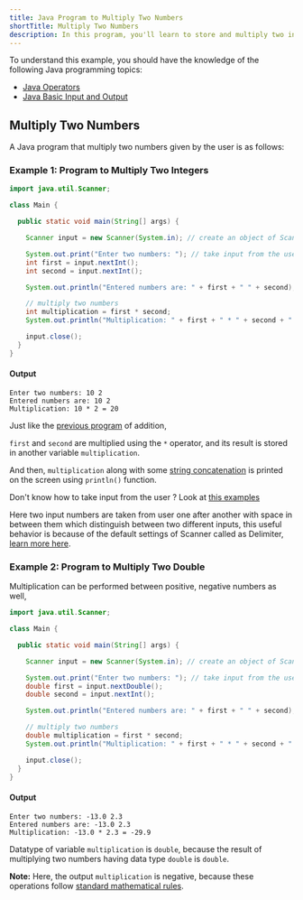 ```yaml
---
title: Java Program to Multiply Two Numbers
shortTitle: Multiply Two Numbers
description: In this program, you'll learn to store and multiply two integer numbers in Java. After multiplication, the final value is displayed on the screen.
---
```



To understand this example, you should have the knowledge of the following Java programming topics:

- [Java Operators](/docs/operators)
- [Java Basic Input and Output](/docs/basic-input-output)

## Multiply Two Numbers

A Java program that multiply two numbers given by the user is as follows:

### Example 1: Program to Multiply Two Integers

```java
import java.util.Scanner;

class Main {

  public static void main(String[] args) {

    Scanner input = new Scanner(System.in); // create an object of Scanner

    System.out.print("Enter two numbers: "); // take input from the user
    int first = input.nextInt();
    int second = input.nextInt();

    System.out.println("Entered numbers are: " + first + " " + second);

    // multiply two numbers
    int multiplication = first * second;
    System.out.println("Multiplication: " + first + " * " + second + " = " + multiplication);

    input.close();
  }
}
```

#### Output

```text
Enter two numbers: 10 2
Entered numbers are: 10 2
Multiplication: 10 * 2 = 20
```

Just like the [previous program](/programs/add-two-integers#example-program-to-add-two-integers) of addition,

`first` and `second` are multiplied using the `*` operator, and its result is stored in another variable `multiplication`.

And then, `multiplication` along with some [string concatenation](/docs/basic-input-output#example-print-concatenated-strings) is printed on the screen using `println()` function.

<TipInfo>

Don't know how to take input from the user ? Look at [this examples](/docs/basic-input-output#java-input)

Here two input numbers are taken from user one after another with space in between them which distinguish between two different inputs, this useful behavior is because of the default settings of Scanner called as Delimiter, [learn more here](https://www.javatpoint.com/post/java-scanner-delimiter-method).

</TipInfo>

### Example 2: Program to Multiply Two Double

Multiplication can be performed between positive, negative numbers as well,

```java
import java.util.Scanner;

class Main {

  public static void main(String[] args) {

    Scanner input = new Scanner(System.in); // create an object of Scanner

    System.out.print("Enter two numbers: "); // take input from the user
    double first = input.nextDouble();
    double second = input.nextInt();

    System.out.println("Entered numbers are: " + first + " " + second);

    // multiply two numbers
    double multiplication = first * second;
    System.out.println("Multiplication: " + first + " * " + second + " = " + multiplication);

    input.close();
  }
}
```

#### Output

```text
Enter two numbers: -13.0 2.3
Entered numbers are: -13.0 2.3
Multiplication: -13.0 * 2.3 = -29.9
```

Datatype of variable `multiplication` is `double`, because the result of multiplying two numbers having data type `double` is `double`.

<TipInfo>

**Note:** Here, the output `multiplication` is negative, because these operations follow [standard mathematical rules](https://en.wikipedia.org/wiki/Multiplication#Properties).

</TipInfo>
